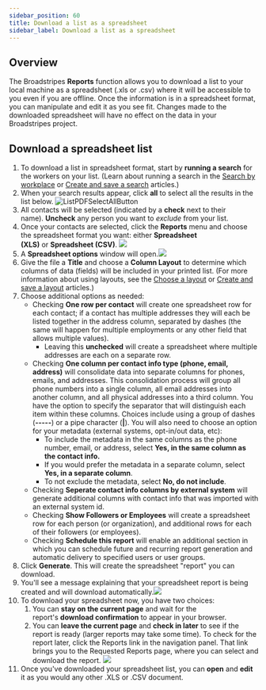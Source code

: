 ```yaml
---
sidebar_position: 60
title: Download a list as a spreadsheet
sidebar_label: Download a list as a spreadsheet
---
```


## Overview
The Broadstripes **Reports** function allows you to download a list to your local machine as a spreadsheet (.xls or .csv) where it will be accessible to you even if you are offline.
Once the information is in a spreadsheet format, you can manipulate and edit it as you see fit. Changes made to the downloaded spreadsheet will have no effect on the data in your Broadstripes project.
<Note>
</Note>
## Download a spreadsheet list
1. To download a list in spreadsheet format, start by **running a search** for the workers on your list. (Learn about running a search in the [Search by workplace](https://help.broadstripes.com/help-articles/using-broadstripes/search/search-by-workplace/) or [Create and save a search](https://help.broadstripes.com/help-articles/using-broadstripes/customize/create-and-save-a-search/) articles.)
2. When your search results appear, click **all** to select all the results in the list below.
![ListPDFSelectAllButton](/images/getting-started/3ea87cf-ListPDFSelectAllButton.png)
3. All contacts will be selected (indicated by a **check** next to their name). **Uncheck** any person you want to _exclude_ from your list.
4. Once your contacts are selected, click the **Reports** menu and choose the spreadsheet format you want: either **Spreadsheet (XLS)** or **Spreadsheet (CSV)**.
![](/images/getting-started/0de8c5d-ListPDFReportSheetXLS.png)
5. A **Spreadsheet options** window will open.![](/images/getting-started/SpreadsheetOptionsDialogueBox.png)
6. Give the file a **Title** and choose a **Column Layout** to determine which columns of data (fields) will be included in your printed list. (For more information about using layouts, see the [Choose a layout](https://help.broadstripes.com/help-articles/using-broadstripes/get-started/choose-a-layout/) or [Create and save a layout](https://help.broadstripes.com/help-articles/using-broadstripes/customize/save-a-layout/) articles.)
7. Choose additional options as needed:
    - Checking **One row per contact** will create one spreadsheet row for each contact; if a contact has multiple addresses they will each be listed together in the address column, separated by dashes (the same will happen for multiple employments or any other field that allows multiple values).
        - Leaving this **unchecked** will create a spreadsheet where multiple addresses are each on a separate row.
    - Checking **One column per contact info type (phone, email, address)** will consolidate data into separate columns for phones, emails, and addresses. This consolidation process will group all phone numbers into a single column, all email addresses into another column, and all physical addresses into a third column. You have the option to specify the separator that will distinguish each item within these columns. Choices include using a group of dashes (**\-----**) or a pipe character (**|**). You will also need to choose an option for your metadata (external systems, opt-in/out data, etc):
        - To include the metadata in the same columns as the phone number, email, or address, select **Yes, in the same column as the contact info.**
        - If you would prefer the metadata in a separate column, select **Yes, in a separate column**.
        - To not exclude the metadata, select **No, do not include**.
    - Checking **Seperate contact info columns by external system** will generate additional columns with contact info that was imported with an external system id.
    - Checking **Show Followers or Employees** will create a spreadsheet row for each person (or organization), and additional rows for each of their followers (or employees).
    - Checking **Schedule this report** will enable an additional section in which you can schedule future and recurring report generation and automatic delivery to specified users or user groups.
8. Click **Generate**. This will create the spreadsheet "report" you can download.
9. You'll see a message explaining that your spreadsheet report is being created and will download automatically.![](/images/getting-started/Download-pending-toast.png)
10. To download your spreadsheet now, you have two choices:
    1. You can **stay on the current page** and wait for the report's **download confirmation** to appear in your browser.
    2. You can **leave the current page** and **check in later** to see if the report is ready (larger reports may take some time). To check for the report later, click the Reports link in the navigation panel. That link brings you to the Requested Reports page, where you can select and download the report.
![](/images/getting-started/LeftNavPanel-Reports2.png)
11. Once you've downloaded your spreadsheet list, you can **open** and **edit** it as you would any other .XLS or .CSV document.